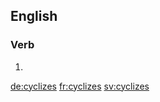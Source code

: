 ==English==

===Verb===
{{head|en|verb form}}

# {{en-third-person singular of|cyclize}}

[[de:cyclizes]]
[[fr:cyclizes]]
[[sv:cyclizes]]
